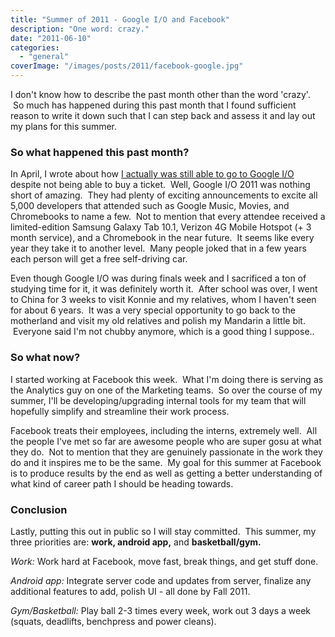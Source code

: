 ```yaml
---
title: "Summer of 2011 - Google I/O and Facebook"
description: "One word: crazy."
date: "2011-06-10"
categories: 
  - "general"
coverImage: "/images/posts/2011/facebook-google.jpg"
---
```


I don't know how to describe the past month other than the word 'crazy'.  So much has happened during this past month that I found sufficient reason to write it down such that I can step back and assess it and lay out my plans for this summer.

### So what happened this past month?

In April, I wrote about how [I actually was still able to go to Google I/O](http://www.jessechen.net/blog/google-io-bound/) despite not being able to buy a ticket.  Well, Google I/O 2011 was nothing short of amazing.  They had plenty of exciting announcements to excite all 5,000 developers that attended such as Google Music, Movies, and Chromebooks to name a few.  Not to mention that every attendee received a limited-edition Samsung Galaxy Tab 10.1, Verizon 4G Mobile Hotspot (+ 3 month service), and a Chromebook in the near future.  It seems like every year they take it to another level.  Many people joked that in a few years each person will get a free self-driving car.

Even though Google I/O was during finals week and I sacrificed a ton of studying time for it, it was definitely worth it.  After school was over, I went to China for 3 weeks to visit Konnie and my relatives, whom I haven't seen for about 6 years.  It was a very special opportunity to go back to the motherland and visit my old relatives and polish my Mandarin a little bit.  Everyone said I'm not chubby anymore, which is a good thing I suppose..

### So what now?

I started working at Facebook this week.  What I'm doing there is serving as the Analytics guy on one of the Marketing teams.  So over the course of my summer, I'll be developing/upgrading internal tools for my team that will hopefully simplify and streamline their work process.

Facebook treats their employees, including the interns, extremely well.  All the people I've met so far are awesome people who are super gosu at what they do.  Not to mention that they are genuinely passionate in the work they do and it inspires me to be the same.  My goal for this summer at Facebook is to produce results by the end as well as getting a better understanding of what kind of career path I should be heading towards.

### Conclusion

Lastly, putting this out in public so I will stay committed.  This summer, my three priorities are: **work, android app,** and **basketball/gym.**

_Work:_ Work hard at Facebook, move fast, break things, and get stuff done.

_Android app:_ Integrate server code and updates from server, finalize any additional features to add, polish UI - all done by Fall 2011.

_Gym/Basketball:_ Play ball 2-3 times every week, work out 3 days a week (squats, deadlifts, benchpress and power cleans).
